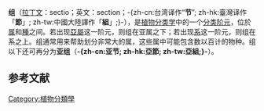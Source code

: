 {{NoteTA
|T=zh-cn:组 (植物分类学); zh-hk:組 (植物分類學); zh-tw:節 (植物分類學);
|1=zh-cn:组; zh-hk:組; zh-tw:節;
}}

'''组'''（[[拉丁文|拉丁文]]：sectio；英文：section；-{zh-cn:台湾译作“'''节'''”; zh-hk:臺灣译作「'''節'''」; zh-tw:中國大陸譯作「'''組'''」;}-），是[[植物分类学|植物分类学]]中的一个[[分类阶元|分类阶元]]，位於[[属|属]]和[[種|種]]之间{{r|Stuessy, 2009|植物学名词}}。若出现[[亞屬|亞屬]]这一阶元，则组在亚属之下；若出现[[系_(植物学)|系]]这一阶元，则组在系之上{{r|ICN}}。组通常用来帮助划分非常大的属，这些属中可能包含数以百计的物种{{r|Stuessy, 2009}}。组以下还可再分为'''亚组'''（'''-{zh-cn:亚节; zh-hk:亞節; zh-tw:亞組;}-'''）{{r|ICN}}。

==参考文献==
{{Reflist|refs=
<ref name="Stuessy, 2009">{{cite book |author=Stuessy, Tod F. |year=2009 |chapter=The Genus |chapter-url=https://books.google.com/books?id=0bYs8F0Mb9gC&pg=PA164 |title=''Plant Taxonomy: the Systematic Evaluation of Comparative Data'' |edition=(2nd ed.) |publisher=[[Columbia_University_Press|Columbia University Press]] |place=[[New_York|New York]] |pages=163–171 |isbn=978-0-231-14712-5 |lccn=2008028614 |oclc=226360286 |id={{NLC|002418087|09}} }}</ref>

<ref name="植物学名词">{{cite book |editor=第二届植物学名词审定委员会 |year=2019 |title=植物学名词 |edition=(2版) |publisher=[[科学出版社|科学出版社]] |place=[[北京|北京]] |isbn=978-7-03-062178-8 |oclc=1198145621 |id={{NLC|010446494}} }}（{{URL|https://www.termonline.cn/word/62497/1|-{组}-}}）{{zh-cn}}</ref>

<ref name="ICN">{{cite book |editor1=Turland, N.J. |editor2=Wiersema, J.H. |editor3=Barrie, F.R. |editor4=Greuter, W. |editor5=Hawksworth, D.L. |editor6=Herendeen, P.S. |editor7=Knapp, S. |editor8=Kusber, W.-H. |editor9=Li, D.-Z. |editor10=Marhold, K. |editor11=May, T.W. |editor12=McNeill, J. |editor13=Monro, A.M. |editor14=Prado, J. |editor15=Price, M.J. |editor16=Smith, G.F. |last-author-amp=yes |year=2018 |chapter=Chapter I: Taxa and their ranks - Article 4 |chapter-url=https://www.iapt-taxon.org/nomen/pages/main/art_4.html |title=''International Code of Nomenclature for algae, fungi, and plants (Shenzhen Code) adopted by the Nineteenth International Botanical Congress Shenzhen, China, July 2017'' |title-link=国际藻类、真菌和植物命名法规 |series={{le|國際植物分類學會#Regnum Vegetabile|International Association for Plant Taxonomy#Regnum Vegetabile|Regnum Vegetabile}} |volume=159 |place=[[格拉斯许滕|Glashütten]], [[黑森|Hessen]] |publisher=Koeltz Botanical Books |isbn=978-3-946583-16-5 |doi=10.12705/Code.2018 |doi-access=free |archive-date=2021-11-09 |archive-url=https://web.archive.org/web/20211109041322/https://www.iapt-taxon.org/nomen/pages/main/art_4.html |url-status=live}}</ref>
}}

{{生物分類級別}}
{{Portal bar|植物|生物学}}

[[Category:植物分類學|Category:植物分類學]]